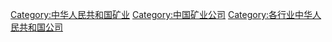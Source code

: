 [[Category:中华人民共和国矿业|Category:中华人民共和国矿业]]
[[Category:中国矿业公司|Category:中国矿业公司]]
[[Category:各行业中华人民共和国公司‎|Category:各行业中华人民共和国公司‎]]